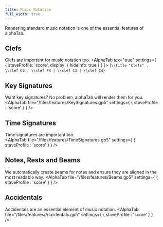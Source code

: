 ```yaml
---
title: Music Notation
full_width: true
---
```



Rendering standard music notation is one of the essential features of alphaTab. 
	   
## Clefs
Clefs are important for music notation too.
<AlphaTab tex="true" settings={ {
	staveProfile: 'score',
	display: {
		hideInfo: true
	}
} }>
{`
\\title "Clefs"
.
\\clef G2 | \\clef F4 | \\clef C3 | \\clef C4
`}
</AlphaTab>

## Key Signatures
Want key signatures? No problem, alphaTab will render them for you. 
<AlphaTab file="/files/features/KeySignatures.gp5" settings={ {
	staveProfile : 'score'
} } />

## Time Signatures
Time signatures are important too.  
<AlphaTab file="/files/features/TimeSignatures.gp5" settings={ {
	staveProfile : 'score'
} } />

## Notes, Rests and Beams
We automatically create beams for notes and ensure they are aligned in the most readable way. 
<AlphaTab file="/files/features/Beams.gp5" settings={ {
	staveProfile : 'score'
} } />

## Accidentals
Accidentals are an essential element of music notation.
<AlphaTab file="/files/features/Accidentals.gp5" settings={ {
	staveProfile : 'score'
} } />